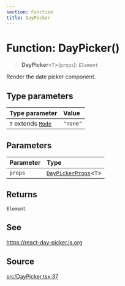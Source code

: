```yaml
---
section: Function
title: DayPicker
---
```


# Function: DayPicker()

> **DayPicker**\<`T`\>(`props`): `Element`

Render the date picker component.

## Type parameters

| Type parameter | Value |
| :------ | :------ |
| `T` extends [`Mode`](/docs/api/next/type-aliases/Mode.mdx) | `"none"` |

## Parameters

| Parameter | Type |
| :------ | :------ |
| `props` | [`DayPickerProps`](/docs/api/next/type-aliases/DayPickerProps.mdx)\<`T`\> |

## Returns

`Element`

## See

https://react-day-picker.js.org

## Source

[src/DayPicker.tsx:37](https://github.com/gpbl/react-day-picker/blob/45cca307e/src/DayPicker.tsx#L37)
